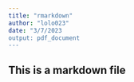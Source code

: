 ```yaml
---
title: "rmarkdown"
author: "lolo023"
date: "3/7/2023
output: pdf_document
---
```


## This is a markdown file
